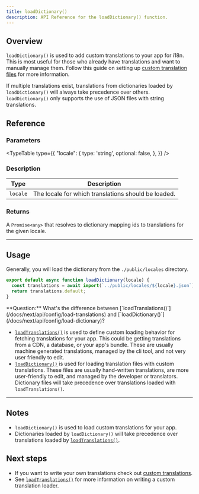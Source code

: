 ```yaml
---
title: loadDictionary()
description: API Reference for the loadDictionary() function.
---
```


## Overview

`loadDictionary()` is used to add custom translations to your app for i18n.
This is most useful for those who already have translations and want to manually manage them.
Follow this guide on setting up [custom translation files](/docs/next/reference/custom-translations) for more information.

If multiple translations exist, translations from dictionaries loaded by `loadDictionary()` will always take precedence over others.
`loadDictionary()` only supports the use of JSON files with string translations.


## Reference

### Parameters
<TypeTable
  type={{
    "locale": {
        type: 'string',
        optional: false,
    },
  }}
/>

### Description
| Type | Description |
| ---- | ----------- |
| `locale` | The locale for which translations should be loaded. |

### Returns

A `Promise<any>` that resolves to dictionary mapping ids to translations for the given locale.

---

## Usage

Generally, you will load the dictionary from the `./public/locales` directory.

```jsx title="src/loadDictionary.js"
export default async function loadDictionary(locale) {
  const translations = await import(`../public/locales/${locale}.json`);
  return translations.default;
}
```

<Callout>
  **Question:** What's the difference between [`loadTranslations()`](/docs/next/api/config/load-translations) and [`loadDictionary()`](/docs/next/api/config/load-dictionary)?

  * [`loadTranslations()`](/docs/next/api/config/load-translations) is used to define custom loading behavior for fetching translations for your app.
  This could be getting translations from a CDN, a database, or your app's bundle.
  These are usually machine generated translations, managed by the cli tool, and not very user friendly to edit.
  * [`loadDictionary()`](/docs/next/api/config/load-dictionary) is used for loading translation files with custom translations.
  These files are usually hand-written translations, are more user-friendly to edit, and managed by the developer or translators.
  Dictionary files will take precedence over translations loaded with `loadTranslations()`.
</Callout>

---

## Notes
 * `loadDictionary()` is used to load custom translations for your app.
 * Dictionaries loaded by `loadDictionary()` will take precedence over translations loaded by [`loadTranslations()`](/docs/next/api/config/load-translations).

## Next steps
 * If you want to write your own translations check out [custom translations](/docs/next/reference/custom-translations).
 * See [`loadTranslations()`](/docs/next/api/config/load-translations) for more information on writing a custom translation loader.

